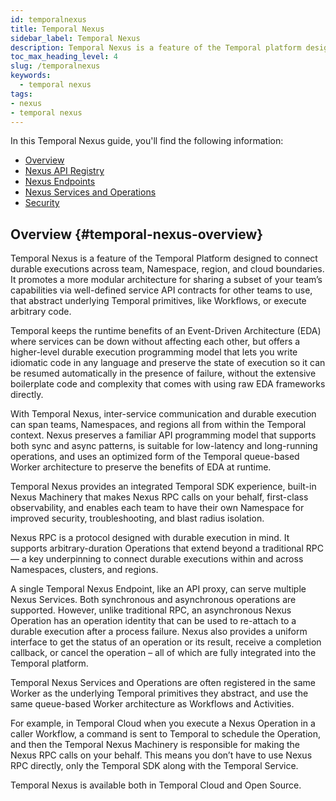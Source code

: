 ```yaml
---
id: temporalnexus
title: Temporal Nexus
sidebar_label: Temporal Nexus
description: Temporal Nexus is a feature of the Temporal platform designed to connect durable executions across team, namespace, region, and cloud boundaries. It promotes a more modular architecture for sharing a subset of your team’s capabilities via well-defined service API contracts for other teams to use, that abstract underlying Temporal primitives, like Workflows, or execute arbitrary code.
toc_max_heading_level: 4
slug: /temporalnexus
keywords:
  - temporal nexus 
tags:
- nexus
- temporal nexus
---
```


In this Temporal Nexus guide, you'll find the following information:
- [Overview](#temporal-nexus-overview)
- [Nexus API Registry](/temporalnexus/api-registry)
- [Nexus Endpoints](/temporalnexus/endpoints)
- [Nexus Services and Operations](/temporalnexus/services-operations)
- [Security](/temporalnexus/security)

## Overview {#temporal-nexus-overview}
Temporal Nexus is a feature of the Temporal Platform designed to connect durable executions across team, Namespace, region, and cloud boundaries. 
It promotes a more modular architecture for sharing a subset of your team’s capabilities via well-defined service API contracts for other teams to use, that abstract underlying Temporal primitives, like Workflows, or execute arbitrary code.

Temporal keeps the runtime benefits of an Event-Driven Architecture (EDA) where services can be down without affecting each other, but offers a higher-level durable execution programming model that lets you write idiomatic code in any language and preserve the state of execution so it can be resumed automatically in the presence of failure, without the extensive boilerplate code and complexity that comes with using raw EDA frameworks directly.

With Temporal Nexus, inter-service communication and durable execution can span teams, Namespaces, and regions all from within the Temporal context. 
Nexus preserves a familiar API programming model that supports both sync and async patterns, is suitable for low-latency and long-running operations, and uses an optimized form of the Temporal queue-based Worker architecture to preserve the benefits of EDA at runtime.

Temporal Nexus provides an integrated Temporal SDK experience, built-in Nexus Machinery that makes Nexus RPC calls on your behalf, first-class observability, and enables each team to have their own Namespace for improved security, troubleshooting, and blast radius isolation.

Nexus RPC is a protocol designed with durable execution in mind. 
It supports arbitrary-duration Operations that extend beyond a traditional RPC — a key underpinning to connect durable executions within and across Namespaces, clusters, and regions.

A single Temporal Nexus Endpoint, like an API proxy, can serve multiple Nexus Services. Both synchronous and asynchronous operations are supported. 
However, unlike traditional RPC, an asynchronous Nexus Operation has an operation identity that can be used to re-attach to a durable execution after a process failure. 
Nexus also provides a uniform interface to get the status of an operation or its result, receive a completion callback, or cancel the operation – all of which are fully integrated into the Temporal platform.

Temporal Nexus Services and Operations are often registered in the same Worker as the underlying Temporal primitives they abstract, and use the same queue-based Worker architecture as Workflows and Activities.

For example, in Temporal Cloud when you execute a Nexus Operation in a caller Workflow, a command is sent to Temporal to schedule the Operation, and then the Temporal Nexus Machinery is responsible for making the Nexus RPC calls on your behalf. 
This means you don’t have to use Nexus RPC directly, only the Temporal SDK along with the Temporal Service.

Temporal Nexus is available both in Temporal Cloud and Open Source. 
